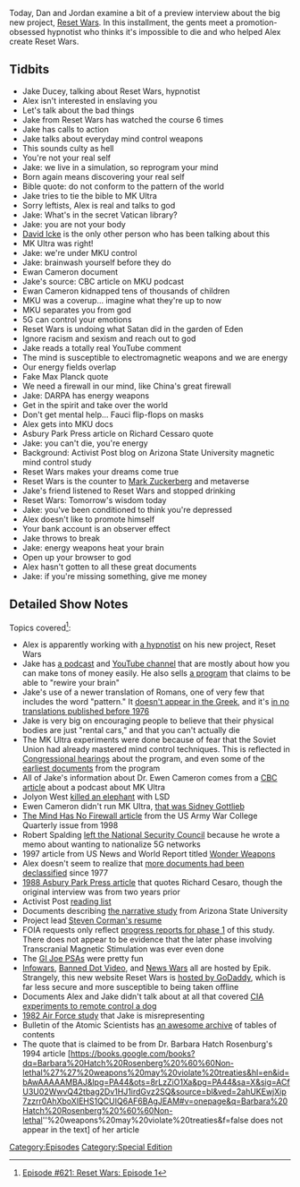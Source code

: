 {{DEFAULTSORT:
    #_EPISODE_0621:Episode 1
}}{{Episode
    | title           = Episode 1
    | caption         = Listen to this episode on [https://knowledgefight.libsyn.com/621-reset-wars-episode-1 Libsyn] [https://open.spotify.com/episode/5jY39590VUOlIPKd7VGRB7 Spotify], Read the [[Transcript/621: Reset Wars: Episode 1|Unofficial Transcript]]
    | episodeNumber   = 621
    | length          = 02:44:54
    | airDate         = November 29, 2021
    | episodeType     = [[:Category:Special Edition|Special Edition]]
    | appearance      = [[Jake Ducey]], [[David Icke]], [[Ewan Cameron]], [[Max Planck]], [[Richard Cessaro]], [[Mark Zuckerberg]]
    | previousEpisode = [[620: November 23, 2021]]
    | nextEpisode     = [[622: June 30-July 1, 2003]]
}}

{{Stub}}

Today, Dan and Jordan examine a bit of a preview interview about the big new project, [[Reset Wars]].  In this installment, the gents meet a promotion-obsessed hypnotist who thinks it's impossible to die and who helped Alex create Reset Wars.

==Tidbits==

*Jake Ducey, talking about Reset Wars, hypnotist
*Alex isn't interested in enslaving you
*Let's talk about the bad things
*Jake from Reset Wars has watched the course 6 times
*Jake has calls to action
*Jake talks about everyday mind control weapons
*This sounds culty as hell
*You're not your real self
*Jake: we live in a simulation, so reprogram your mind
*Born again means discovering your real self
*Bible quote: do not conform to the pattern of the world
*Jake tries to tie the bible to MK Ultra
*Sorry leftists, Alex is real and talks to god
*Jake: What's in the secret Vatican library?
*Jake: you are not your body
*[[David Icke]] is the only other person who has been talking about this
*MK Ultra was right!
*Jake: we're under MKU control
*Jake: brainwash yourself before they do
*Ewan Cameron document
*Jake's source: CBC article on MKU podcast
*Ewan Cameron kidnapped tens of thousands of children
*MKU was a coverup... imagine what they're up to now
*MKU separates you from god
*5G can control your emotions
*Reset Wars is undoing what Satan did in the garden of Eden
*Ignore racism and sexism and reach out to god
*Jake reads a totally real YouTube comment
*The mind is susceptible to electromagnetic weapons and we are energy
*Our energy fields overlap
*Fake Max Planck quote
*We need a firewall in our mind, like China's great firewall
*Jake: DARPA has energy weapons
*Get in the spirit and take over the world
*Don't get mental help... Fauci flip-flops on masks
*Alex gets into MKU docs
*Asbury Park Press article on Richard Cessaro quote
*Jake: you can't die, you're energy
*Background: Activist Post blog on Arizona State University magnetic mind control study
*Reset Wars makes your dreams come true
*Reset Wars is the counter to [[Mark Zuckerberg]] and metaverse
*Jake's friend listened to Reset Wars and stopped drinking
*Reset Wars: Tomorrow's wisdom today
*Jake: you've been conditioned to think you're depressed
*Alex doesn't like to promote himself
*Your bank account is an observer effect
*Jake throws to break
*Jake: energy weapons heat your brain
*Open up your browser to god
*Alex hasn't gotten to all these great documents
*Jake: if you're missing something, give me money

==Detailed Show Notes==

Topics covered<ref>[https://knowledgefight.com/research/2021/11/28/episode-621-reset-wars-episode-1 Episode #621: Reset Wars: Episode 1]</ref>:

*Alex is apparently working with [https://www.jakeducey.com a hypnotist] on his new project, Reset Wars
*Jake has [https://www.iheart.com/podcast/256-jake-duceys-2nd-mind-podca-30941079/ a podcast] and [https://www.youtube.com/user/jakeducey YouTube channel] that are mostly about how you can make tons of money easily. He also sells [https://www.transcendzen.com/2nd-mind-neuro-programmer-review/ a program] that claims to be able to "rewire your brain"
*Jake's use of a newer translation of Romans, one of very few that includes the word "pattern." It [https://biblehub.com/text/romans/12-2.htm doesn't appear in the Greek], and it's [https://www.biblegateway.com/verse/en/Romans%2012:2 in no translations published before 1976]
*Jake is very big on encouraging people to believe that their physical bodies are just "rental cars," and that you can't actually die
*The MK Ultra experiments were done because of fear that the Soviet Union had already mastered mind control techniques. This is reflected in [https://www.intelligence.senate.gov/sites/default/files/hearings/95mkultra.pdf Congressional hearings] about the program, and even some of the [https://documents2.theblackvault.com/documents/cia/mkultra/26-C00140401.pdf earliest documents] from the program
*All of Jake's information about Dr. Ewen Cameron comes from a [https://newsinteractives.cbc.ca/longform/brainwashed-mkultra CBC article] about a podcast about MK Ultra
*Jolyon West [https://www.theguardian.com/science/2004/feb/26/research.science killed an elephant] with LSD
*Ewen Cameron didn't run MK Ultra, [https://www.nytimes.com/1999/03/10/us/sidney-gottlieb-80-dies-took-lsd-to-cia.html that was Sidney Gottlieb]
*[https://press.armywarcollege.edu/parameters/vol28/iss1/12/ The Mind Has No Firewall article] from the US Army War College Quarterly issue from 1998
*Robert Spalding [https://www.axios.com/5g-memo-author-1517622680-3c5a0117-5024-4e79-b52a-b839f10ab77e.html left the National Security Council] because he wrote a memo about wanting to nationalize 5G networks
*1997 article from US News and World Report titled [https://web.archive.org/web/20071017110121/http://usnews.com/usnews/culture/articles/970707/archive_007360.htm Wonder Weapons]
*Alex doesn't seem to realize that [https://www.newsweek.com/project-mkultra-documents-cia-brainwashing-techniques-black-vault-1073061 more documents had been declassified] since 1977
*[https://www.newspapers.com/image/?clipping_id=32754833&fcfToken=eyJhbGciOiJIUzI1NiIsInR5cCI6IkpXVCJ9.eyJmcmVlLXZpZXctaWQiOjE0NDE1MTczNywiaWF0IjoxNjM4MDYzMzY1LCJleHAiOjE2MzgxNDk3NjV9.Lz52Q7oE5upcwepzH-Bz3m0TfK_8p5Hg6x4xgJ98pGE 1988 Asbury Park Press article] that quotes Richard Cesaro, though the original interview was from two years prior
*Activist Post [https://www.activistpost.com/reading-list reading list]
*Documents describing [https://www.fbcoverup.com/docs/library/2013-01-2013-Whistleblower-Reveals-Military-Mind-Control-Project-at-Major-University-ASU-Secret-DARPA-Mind-Control-Project-Revealed-by-Anonymous-Bibliotecapleyades-net-Jan-29-2013.pdf the narrative study] from Arizona State University
*Project lead [https://isearch.asu.edu/profile/25690/cv Steven Corman's resume]
*FOIA requests only reflect [https://www.theblackvault.com/documentarchive/darpa-mind-control-project/ progress reports for phase 1] of this study. There does not appear to be evidence that the later phase involving Transcranial Magnetic Stimulation was ever even done
*The [https://www.youtube.com/watch?v=dzyh_nEuh3M GI Joe PSAs] were pretty fun
*[https://whois.domaintools.com/infowars.com Infowars], [https://whois.domaintools.com/banned.video Banned Dot Video], and [https://whois.domaintools.com/newswars.com News Wars] all are hosted by Epik. Strangely, this new website Reset Wars is [https://whois.domaintools.com/resetwars.com hosted by GoDaddy], which is far less secure and more susceptible to being taken offline
*Documents Alex and Jake didn't talk about at all that covered [https://documents2.theblackvault.com/documents/cia/behavioral/C00021825.pdf CIA experiments to remote control a dog]
*[https://apps.dtic.mil/sti/pdfs/ADA118457.pdf 1982 Air Force study] that Jake is misrepresenting
*Bulletin of the Atomic Scientists has [http://ftp.math.utah.edu/pub/tex/bib/toc/bullatsci.html an awesome archive] of tables of contents
*The quote that is claimed to be from Dr. Barbara Hatch Rosenburg's 1994 article [https://books.google.com/books?dq=Barbara%20Hatch%20Rosenberg%20%60%60Non-lethal%27%27%20weapons%20may%20violate%20treaties&hl=en&id=bAwAAAAAMBAJ&lpg=PA44&ots=8rLzZiO1Xa&pg=PA44&sa=X&sig=ACfU3U02WwvQ42tbag2Dv1HJ1irdGvz2SQ&source=bl&ved=2ahUKEwjXip7zzrr0AhXboXIEHS1QCUIQ6AF6BAgJEAM#v=onepage&q=Barbara%20Hatch%20Rosenberg%20%60%60Non-lethal''%20weapons%20may%20violate%20treaties&f=false does not appear in the text] of her article

[[Category:Episodes]]
[[Category:Special Edition]]
